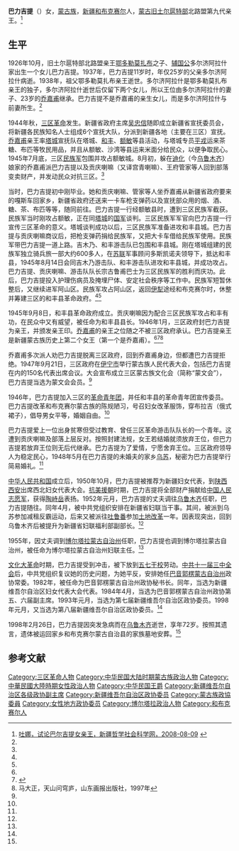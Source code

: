 '''巴力吉提'''（{{bd|1926年|10月|1998年|2月26日}}）女，[[蒙古族|蒙古族]]，[[新疆|新疆]][[和布克赛尔蒙古自治县|和布克赛尔]]人，[[蒙古|蒙古]][[旧土尔扈特部|旧土尔扈特部]]北路盟第九代亲王。<ref name=tuna>[http://www.xjass.com/lss/content/2008-08/09/content_27980.htm 吐娜，试论巴尔吉提女亲王，新疆哲学社会科学网，2008-08-09] {{webarchive|url=https://web.archive.org/web/20110221232932/http://www.xjass.com/lss/content/2008-08/09/content_27980.htm |date=2011-02-21 }}</ref>

==生平==
1926年10月，旧土尔扈特部北路盟亲王[[鄂多勒莫扎布|鄂多勒莫扎布]]之子、[[辅国公|辅国公]]多尔济阿拉什家出生一个女儿巴力吉提。1937年，巴力吉提11岁时，年仅25岁的父亲多尔济阿拉什病逝。1938年，祖父鄂多勒莫扎布亲王逝世。多尔济阿拉什是鄂多勒莫扎布亲王的独子，多尔济阿拉什逝世后仅留下两个女儿，所以王位由多尔济阿拉什的妻子、23岁的[[乔嘉甫|乔嘉甫]]继承。巴力吉提不是乔嘉甫的亲生女儿，而是多尔济阿拉什与前妻所生。<ref name=tuna/>

1944年秋，[[三区革命|三区革命]]发生。新疆省政府主席[[吴忠信|吴忠信]]随即成立新疆省宣抚委员会，将新疆各民族知名人士组成6个宣抚大队，分派到新疆各地（主要在三区）宣抚。[[乔嘉甫|乔嘉甫]]亲王率[[塔城|塔城]]宣抚队在塔城、[[和丰县|和丰]]、[[额敏县|额敏]]等县活动，与塔城专员[[平戎|平戎]]运来茶糖、布匹等牧民用品，并且从额敏、沙湾等县运来米面分给民众，以便争取民心。1945年7月底，三区[[民族军|民族军]]包围并攻占额敏城。8月初，躲在[[迪化|迪化]]（今[[乌鲁木齐|乌鲁木齐]]）娘家的乔嘉甫派巴力吉提以及贡庆喇嘛（又译宫青喇嘛）、王府管家等人回到部落变卖财产，并发动民众对抗三区。<ref name=tuna/>

当时，巴力吉提初中刚毕业。她和贡庆喇嘛、管家等人坐乔嘉甫从新疆省政府要来的嘎斯车回家乡，新疆省政府还送来一卡车枪支弹药以及宣抚部众用的烟、酒、糖、茶、布匹等等，随同前往。巴力吉提一行经额敏县时，遭到三区民族军截获。民族军当时刚攻占额敏，正在同[[塔城|塔城]]的[[国军|国军]]谈判。三区民族军军官向巴力吉提一行宣传三区革命的意义。塔城谈判成功以后，三区民族军准备进攻和丰县城。巴力吉提与贡庆喇嘛商议后，把枪支弹药捐给民族军，又把大卡车借给民族军使用。民族军带巴力吉提一道上路。吉木乃、和丰游击队已包围和丰县城。刚在塔城组建的民族军独立骑兵旅一部大约600多人，在[[苏联|苏联]]军事顾问多斯凯诺夫领导下，抵达和丰县，1945年8月14日会同吉木乃游击队、和丰游击队进攻和丰县城，并成功攻占。巴力吉提、贡庆喇嘛、游击队队长宗古鲁甫巴士为三区民族军的胜利而庆功。此后，巴力吉提投入护理伤病员及掩埋尸体、安定社会秩序等工作中。民族军短暂休整后，又继续进军阿山区。民族军攻占阿山区，返回[[伊犁|伊犁]]途经和布克赛尔时，休整并筹建三区的和丰县革命政府。<ref name=tuna/><ref name=ma/>

1945年9月8日，和丰县革命政府成立。贡庆喇嘛因为配合三区民族军攻占和丰有功，在民众中又有威望，被任命为和丰县县长。1946年1月，三区政府封巴力吉提为亲王，并颁发亲王印。[[乔嘉甫|乔嘉甫]]的亲王之位随之不被三区政府承认。巴力吉提亲王是新疆蒙古族历史上第二个女王（第一个是乔嘉甫）。<ref name=tuna/><ref>{{Cite web |url=http://culture.ts.cn/content/2014-08/14/content_10414488.htm |title=逢辰而生，沉郁而殁，天山网，2014-08-14 |access-date=2015-03-15 |archive-url=https://web.archive.org/web/20150326194956/http://culture.ts.cn/content/2014-08/14/content_10414488.htm |archive-date=2015-03-26 |dead-url=yes }}</ref><ref name=ma>马大正，天山问穹庐，山东画报出版社，1997年</ref>

乔嘉甫多次派人劝巴力吉提脱离三区政府，回到乔嘉甫身边，但都遭巴力吉提拒绝。1947年9月21日，三区政府在[[伊宁市|伊宁市]]举行蒙古族人民代表大会，包括巴力吉提在内的150名代表出席会议。大会宣布成立三区蒙古族文化会（简称“蒙文会”），巴力吉提当选为蒙文会会员。<ref name=tuna/>

1946年，巴力吉提加入三区的[[东突厥斯坦革命青年团|革命青年团]]，并任和丰县的革命青年团宣传委员。巴力吉提改革和布克赛尔蒙古族的陈规陋习，号召妇女改革服饰，穿布拉吉（俄式裙子），倡导男女平等，婚姻自由。<ref name=tuna/>

巴力吉提爱上一位出身贫寒但受过教育、曾任三区革命游击队队长的一个青年。这遭到贡庆喇嘛及部落上层反对。按照封建法规，女王若结婚就须放弃王位，但巴力吉提若放弃王位则无后代继承。巴力吉提为了爱情，宁愿舍弃王位。三区政府领导人为稳定民心，1948年5月在巴力吉提的未婚夫的家乡[[乌苏|乌苏]]，秘密为巴力吉提举行简易婚礼。<ref name=tuna/>

[[中华人民共和国|中华人民共和国]]成立后，1950年10月，巴力吉提被推荐为新疆妇女代表，到[[陕西|陕西]][[西安|西安]]出席西北妇女代表大会。[[抗美援朝|抗美援朝]]时期，巴力吉提将全部财产捐献给[[中国人民志愿军|中国人民志愿军]]，获得[[陶峙岳|陶峙岳]]表扬。1952年元月，巴力吉提的丈夫调往[[乌鲁木齐|乌鲁木齐]]任职，巴力吉提随往。同年4月，被中共党组织安排在新疆省妇联当干事。其间，被派到乌苏参加减租反霸运动，后来又被派往[[吐鲁番|吐鲁番]]参加[[土地改革|土地改革]]一年。因表现突出，回到乌鲁木齐后被提升为新疆省妇联福利部副部长。<ref name=tuna/>

1955年，因丈夫调到[[博尔塔拉蒙古自治州|博尔塔拉蒙古自治州]]任职，巴力吉提也调到博尔塔拉蒙古自治州，被任命为博尔塔拉蒙古自治州妇联主任。<ref name=tuna/>

[[文化大革命|文化大革命]]时期，巴力吉提受到冲击，被下放到[[五七干校|五七干校]]劳动。[[中共十一届三中全会|中共十一届三中全会]]后，中共党组织复议她的历史问题，为她平反，安排她任[[巴音郭楞蒙古自治州|巴音郭楞蒙古自治州]]政协常委。1982年，被任命为巴音郭楞蒙古自治州政协秘书长。同年，当选为新疆维吾尔自治区妇女代表大会代表。1984年4月，当选为巴音郭楞蒙古自治州政协第五、六届副主席。1993年元月，当选为第七届新疆维吾尔自治区政协委员。1998年元月，又当选为第八届新疆维吾尔自治区政协委员。<ref name=tuna/>

1998年2月26日，巴力吉提因突发急病而在[[乌鲁木齐|乌鲁木齐]]逝世，享年72岁。按照其遗言，遗体被运回家乡和布克赛尔蒙古自治县的家族墓地安葬。<ref name=tuna/>

==参考文献==
{{reflist}}

[[Category:三区革命人物|Category:三区革命人物]]
[[Category:中华民国大陆时期蒙古族政治人物|Category:中华民国大陆时期蒙古族政治人物]]
[[Category:中華民國大陸時期女性政治人物|Category:中華民國大陸時期女性政治人物]]
[[Category:中华民国王爵|Category:中华民国王爵]]
[[Category:新疆维吾尔自治区各级政协副主席|Category:新疆维吾尔自治区各级政协副主席]]
[[Category:新疆维吾尔自治区政协委员|Category:新疆维吾尔自治区政协委员]]
[[Category:蒙古族政協委員|Category:蒙古族政協委員]]
[[Category:女性地方政协委员|Category:女性地方政协委员]]
[[Category:博尔塔拉政治人物|Category:博尔塔拉政治人物]]
[[Category:和布克赛尔人|Category:和布克赛尔人]]